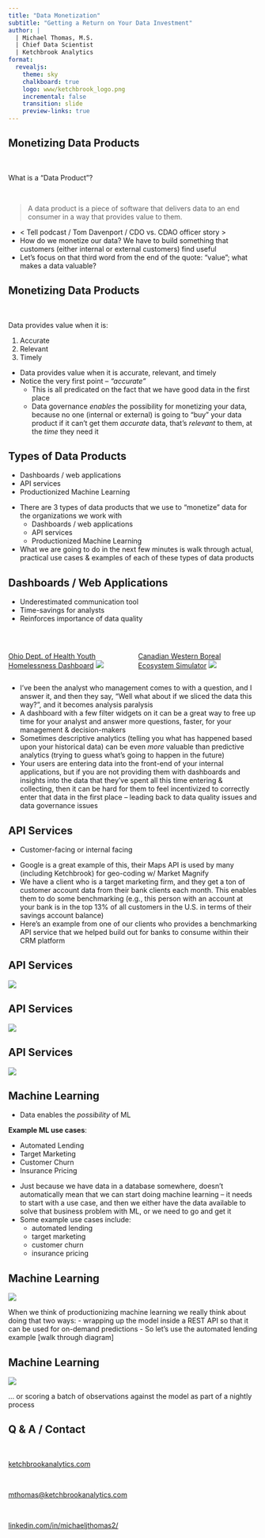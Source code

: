 ```yaml
---
title: "Data Monetization"
subtitle: "Getting a Return on Your Data Investment"
author: |
  | Michael Thomas, M.S.
  | Chief Data Scientist
  | Ketchbrook Analytics
format: 
  revealjs:
    theme: sky
    chalkboard: true
    logo: www/ketchbrook_logo.png
    incremental: false
    transition: slide
    preview-links: true
---
```


## Monetizing Data Products {transition="none-out"}

<br> 

What is a "Data Product"?

<br>

> A data product is a piece of software that delivers data to an end consumer in a way that provides value to them.

::: {.notes}
- < Tell podcast / Tom Davenport / CDO vs. CDAO officer story >
- How do we monetize our data?  We have to build something that customers (either internal or external customers) find useful
- Let's focus on that third word from the end of the quote: "value"; what makes a data valuable?
:::

## Monetizing Data Products {transition="none-in"}

<br>

Data provides value when it is:

::: {.incremental}
1. Accurate
2. Relevant
2. Timely
:::

::: {.notes}
- Data provides value when it is accurate, relevant, and timely
- Notice the very first point -- *"accurate"*
  + This is all predicated on the fact that we have good data in the first place
  + Data governance *enables* the possibility for monetizing your data, because no one (internal or external) is going to "buy" your data product if it can't get them *accurate* data, that's *relevant* to them, at the *time* they need it 
:::

## Types of Data Products

::: {.incremental}
- Dashboards / web applications
- API services
- Productionized Machine Learning
:::

::: {.notes}
- There are 3 types of data products that we use to "monetize" data for the organizations we work with
  + Dashboards / web applications
  + API services
  + Productionized Machine Learning
- What we are going to do in the next few minutes is walk through actual, practical use cases & examples of each of these types of data products
:::

## Dashboards / Web Applications {.smaller}

- Underestimated communication tool
- Time-savings for analysts
- Reinforces importance of data quality

<br>

:::: {.columns}

::: {.column width="50%"}
[Ohio Dept. of Health Youth Homelessness Dashboard](https://cohhio.org/youth-data)
![](www/cohhio_dashboard_screenshot.png)
:::

::: {.column width="50%"}
[Canadian Western Boreal Ecosystem Simulator](https://wbi-nwt.analythium.app/apps/nwt/)
![](www/wbi_dashboard_screenshot.png)
:::

::::

::: {.notes}
- I've been the analyst who management comes to with a question, and I answer it, and then they say, "Well what about if we sliced the data this way?", and it becomes analysis paralysis
- A dashboard with a few filter widgets on it can be a great way to free up time for your analyst and answer more questions, faster, for your management & decision-makers 
- Sometimes descriptive analytics (telling you what has happened based upon your historical data) can be even *more* valuable than predictive analytics (trying to guess what's going to happen in the future)
- Your users are entering data into the front-end of your internal applications, but if you are not providing them with dashboards and insights into the data that they've spent all this time entering & collecting, then it can be hard for them to feel incentivized to correctly enter that data in the first place -- leading back to data quality issues and data governance issues
:::

## API Services {transition="slide-in none-out"}

- Customer-facing or internal facing

::: {.notes}
- Google is a great example of this, their Maps API is used by many (including Ketchbrook) for geo-coding w/ Market Magnify
- We have a client who is a target marketing firm, and they get a ton of customer account data from their bank clients each month. This enables them to do some benchmarking (e.g., this person with an account at your bank is in the top 13% of all customers in the U.S. in terms of their savings account balance)
- Here's an example from one of our clients who provides a benchmarking API service that we helped build out for banks to consume within their CRM platform
:::

## API Services {transition="none"}

<img src="www/api_flow_1.png">

## API Services {transition="none"}

<img src="www/api_flow_2.png">

## API Services {transition="none"}

<img src="www/api_flow_3.png">

## Machine Learning {transition="none-out"}

- Data enables the *possibility* of ML

**Example ML use cases**: 

::: {.incremental}
- Automated Lending
- Target Marketing
- Customer Churn
- Insurance Pricing
:::

::: {.notes}
- Just because we have data in a database somewhere, doesn't automatically mean that we can start doing machine learning -- it needs to start with a use case, and then we either have the data available to solve that business problem with ML, or we need to go and get it
- Some example use cases include:
  + automated lending
  + target marketing
  + customer churn
  + insurance pricing
:::

## Machine Learning {transition="none-in"}

<img src="www/model_as_api.png">

::: {.notes}
When we think of productionizing machine learning we really think about doing that two ways:
  - wrapping up the model inside a REST API so that it can be used for on-demand predictions
- So let's use the automated lending example [walk through diagram]
:::

## Machine Learning {transition="none-in"}

<img src="www/model_as_batch.png">

::: {.notes}
... or scoring a batch of observations against the model as part of a nightly process
:::

## Q & A / Contact

<br>

[ketchbrookanalytics.com](https://www.ketchbrookanalytics.com)

<br>

[mthomas@ketchbrookanalytics.com](mailto:mthomas@ketchbrookanalytics.com)

<br>

[linkedin.com/in/michaeljthomas2/](https://www.linkedin.com/in/michaeljthomas2/)


